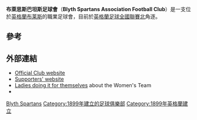 {{noteTA
|G1=Football
}}

{{Infobox football club
| clubname      = 斯巴坦斯<br>Blyth Spartans
| image         = 
| fullname      = Blyth Spartans Association<br /> Football Club
| nickname      = The Spartans, Green Army
| founded       = {{Start date and years ago|1899|9|df=yes}}
| ground        = [[布莱斯_(诺森伯兰郡)|布莱斯]]{{le|Croft Park}}
| capacity      = 4,435 (556 座位)
| chairman      = Tony Platten
| manager       = {{le|Michael Nelson (footballer)||Michael Nelson}}
| assistant manager = Neal Hooks
| league   = {{English football updater|BlythSpa}}
| season   = {{English football updater|BlythSpa2}}
| position = {{English football updater|BlythSpa3}}
| pattern_la1=_greenborder
|pattern_b1=_greenstripes2
|pattern_ra1=_greenborder
|pattern_sh1=_collarwhite_horizontalwhite
|leftarm1=008000
|body1=FFFFFF
|rightarm1=008000
|shorts1=000000
|socks1=008000

|pattern_la2=
|pattern_b2= __thin_black_hoops
|pattern_ra2=
|pattern_sh2=
|leftarm2=00BFFF
|body2=00BFFF
|rightarm2=00BFFF
|shorts2=00BFFF
|socks2=00BFFF
}}

'''布萊思斯巴坦斯足球會'''（'''Blyth Spartans Association Football Club'''）是一支位於[[英格蘭|英格蘭]][[布莱斯_(诺森伯兰郡)|布莱斯]]的職業足球會，目前於[[英格蘭足球全國聯賽北|英格蘭足球全國聯賽北]]角逐。

== 參考 ==
{{Reflist}}

== 外部連結 ==
*[https://web.archive.org/web/20070403004444/http://www.blythspartansafc.co.uk/ Official Club website]
*[https://web.archive.org/web/20070329001408/http://www.spartansfans.co.uk/ Supporters' website]
*[https://blythspirit.wordpress.com/2014/03/12/ladies-doing-it-for-themselves/ Ladies doing it for themselves] {{Wayback|url=https://blythspirit.wordpress.com/2014/03/12/ladies-doing-it-for-themselves/ |date=20170626085822 }} about the Women's Team
*{{fchd|id=BLYTHSPA|name=Blyth Spartans}}

[[Category:諾森伯蘭郡足球俱樂部|Blyth Spartans]]
[[Category:1899年建立的足球俱樂部|Category:1899年建立的足球俱樂部]]
[[Category:1899年英格蘭建立|Category:1899年英格蘭建立]]